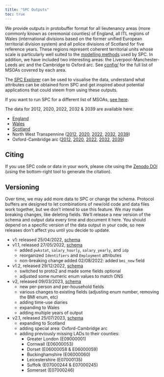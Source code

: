 ```yaml
---
title: "SPC Outputs"
toc: true
---
```


We provide outputs in protobuffer format for all lieutenancy areas (more commonly known as ceremonial counties) of England, all ITL regions of Wales (international divisions based on the former unified European territorial division system) and all police divisions of Scotland for five reference years. These regions represent coherent territorial units whose scale is particularly well suited to the [modelling methods](understanding_modelling_methods.qmd) used by SPC. In addition, we have included two interesting areas: the Liverpool-Manchester-Leeds arc and the Cambridge to Oxford arc. See [config/](https://github.com/alan-turing-institute/uatk-spc/tree/main/config)
for the full list of MSOAs covered by each area.

The [SPC Explorer](https://alan-turing-institute.github.io/uatk-spc/app/) can be used to visualise the data, understand what attributes can be obtained form SPC and get inspired about potential applications that could steem from using these outputs. 

If you want to run SPC for a different list of MSOAs, [see here](using_custom_areas.qmd).

The data for 2012, 2020, 2022, 2032 & 2039 are available here:

- [England](using_england_outputs.qmd)
- [Wales](using_wales_outputs.qmd)
- [Scotland](using_scotland_outputs.qmd)
- North West Transpennine ([2012](https://ramp0storage.blob.core.windows.net/spc-output/v2.1/special/2012/northwest_transpennine.pb.gz), [2020](https://ramp0storage.blob.core.windows.net/spc-output/v2.1/special/2020/northwest_transpennine.pb.gz), [2022](https://ramp0storage.blob.core.windows.net/spc-output/v2.1/special/2022/northwest_transpennine.pb.gz), [2032](https://ramp0storage.blob.core.windows.net/spc-output/v2.1/special/2032/northwest_transpennine.pb.gz), [2039](https://ramp0storage.blob.core.windows.net/spc-output/v2.1/special/2039/northwest_transpennine.pb.gz))
- Oxford-Cambridge arc ([2012](https://ramp0storage.blob.core.windows.net/spc-output/v2.1/special/2012/oxford_cambridge_arc.pb.gz), [2020](https://ramp0storage.blob.core.windows.net/spc-output/v2.1/special/2020/oxford_cambridge_arc.pb.gz), [2022](https://ramp0storage.blob.core.windows.net/spc-output/v2.1/special/2022/oxford_cambridge_arc.pb.gz), [2032](https://ramp0storage.blob.core.windows.net/spc-output/v2.1/special/2032/oxford_cambridge_arc.pb.gz), [2039](https://ramp0storage.blob.core.windows.net/spc-output/v2.1/special/2039/oxford_cambridge_arc.pb.gz))

## Citing

If you use SPC code or data in your work, please cite using the [Zenodo
DOI](https://zenodo.org/badge/latestdoi/479038905) (using the bottom-right tool
to generate the citation).

## Versioning

Over time, we may add more data to SPC or change the schema. Protocol buffers
are designed to let combinations of new/old code and data files work together,
but we don't intend to use this feature. We may make breaking changes, like
deleting fields. We'll release a new version of the schema and output data
every time and document it here. You should depend on a specific version of the
data output in your code, so new releases don't affect you until you decide to
update.

- v1: released 25/04/2022, [schema](https://github.com/alan-turing-institute/uatk-spc/blob/a9e8b361e942ba67a93f9b5b6a7d66b7ff8b0239/synthpop.proto)
- v1.1, released 27/05/2022, [schema](https://github.com/alan-turing-institute/uatk-spc/blob/570b65962d0595c0b28e0cf3554d1dd668b3932b/synthpop.proto)
  - added `pwkstat`, `salary_hourly`, `salary_yearly`, and `idp`
  - reorganized `Identifiers` and `Employment` attributes
  - non-breaking change added 02/08/2022: added `bmi_new` field
- v1.2, released 29/12/2022, [schema](https://github.com/alan-turing-institute/uatk-spc/blob/86c550e738a4f9cde052a8e33f0f9d5dcdf6000d/synthpop.proto)
  - switched to proto2 and made some fields optional
  - adjusted some numeric enum values to match ONS
- v2, released 09/03/2023, [schema](https://github.com/alan-turing-institute/uatk-spc/blob/f550a323afadd03bd3bfdd797b66ff2276a2a6d5/synthpop.proto)
  - new per-person and per-household fields
  - various changes to existing fields (adjusting enum number, removing the BMI enum, etc)
  - adding time-use diaries
  - expanding to Wales
  - adding multiple years of output
- v2.1, released 25/07/2023, [schema](https://github.com/alan-turing-institute/uatk-spc/blob/f550a323afadd03bd3bfdd797b66ff2276a2a6d5/synthpop.proto)
  - expanding to Scotland
  - adding special area: Oxford-Cambridge arc
  - adding previously missing LADs to their counties:
    - Greater London (E09000001)
    - Cornwall (E06000053)
    - Dorset (E06000058 & E06000059)
    - Buckinghamshire (E06000060)
    - Leicestershire (E07000135)
    - Suffolk (E07000244 & E07000245)
    - Somerset (E07000246)